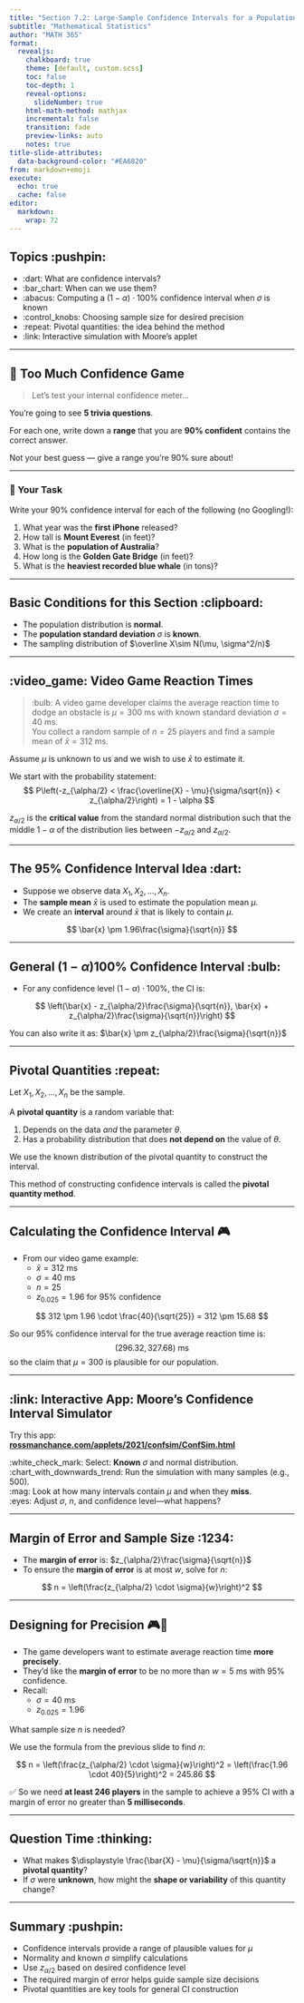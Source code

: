 ```yaml
---
title: "Section 7.2: Large-Sample Confidence Intervals for a Population Mean and Proportion"
subtitle: "Mathematical Statistics"
author: "MATH 365"
format:
  revealjs:
    chalkboard: true
    theme: [default, custom.scss]
    toc: false
    toc-depth: 1
    reveal-options:
      slideNumber: true
    html-math-method: mathjax
    incremental: false
    transition: fade
    preview-links: auto
    notes: true
title-slide-attributes:
  data-background-color: "#EA6820"
from: markdown+emoji
execute:
  echo: true
  cache: false
editor:
  markdown:
    wrap: 72
---
```



## Topics :pushpin:

::: incremental
-   :dart: What are confidence intervals?
-   :bar_chart: When can we use them?
-   :abacus: Computing a $(1 - \alpha) \cdot 100\%$ confidence interval
    when $\sigma$ is known
-   :control_knobs: Choosing sample size for desired precision
-   :repeat: Pivotal quantities: the idea behind the method
-   :link: Interactive simulation with Moore’s applet
:::

------------------------------------------------------------------------

## 🧠 Too Much Confidence Game

> Let's test your internal confidence meter...

You're going to see **5 trivia questions**.    

For each one, write down a **range** that you are **90% confident** contains the correct answer.     

Not your best guess — give a range you're 90% sure about!  

---

### 🎯 Your Task

Write your 90% confidence interval for each of the following (no Googling!):

:::{.incremental}
1. What year was the **first iPhone** released?
2. How tall is **Mount Everest** (in feet)?
3. What is the **population of Australia**?
4. How long is the **Golden Gate Bridge** (in feet)?
5. What is the **heaviest recorded blue whale** (in tons)?
:::


------------------------------------------------------------------------

## Basic Conditions for this Section :clipboard: {.smaller}

-   The population distribution is **normal**.
-   The **population standard deviation** $\sigma$ is **known**.
-   The sampling distribution of $\overline X\sim N(\mu, \sigma^2/n)$

------------------------------------------------------------------------

## **:video_game: Video Game Reaction Times** {.smaller}

> :bulb: A video game developer claims the average reaction time to
> dodge an obstacle is $\mu = 300$ ms with known standard deviation
> $\sigma = 40$ ms.\
> You collect a random sample of $n = 25$ players and find a sample mean
> of $\bar{x} = 312$ ms.

::: fragment
Assume $\mu$ is unknown to us and we wish to use $\bar{x}$ to estimate
it.
:::

:::: fragment
We start with the probability statement: $$
P\left(-z_{\alpha/2} < \frac{\overline{X} - \mu}{\sigma/\sqrt{n}} < z_{\alpha/2}\right) = 1 - \alpha
$$

::: callout-tip
$z_{\alpha/2}$ is the **critical value** from the standard normal
distribution such that the middle $1 - \alpha$ of the distribution lies
between $-z_{\alpha/2}$ and $z_{\alpha/2}$.
:::
::::

------------------------------------------------------------------------

## The 95% Confidence Interval Idea :dart:

::: incremental
-   Suppose we observe data $X_1, X_2, \dots, X_n$.
-   The **sample mean** $\bar{x}$ is used to estimate the population
    mean $\mu$.
-   We create an **interval** around $\bar{x}$ that is likely to contain
    $\mu$.
:::

::: fragment
$$
\bar{x} \pm 1.96\frac{\sigma}{\sqrt{n}}
$$
:::

------------------------------------------------------------------------

## General $(1 - \alpha)100\%$ Confidence Interval :bulb:

-   For any confidence level $(1 - \alpha) \cdot 100\%$, the CI is:

$$
\left(\bar{x} - z_{\alpha/2}\frac{\sigma}{\sqrt{n}}, \bar{x} + z_{\alpha/2}\frac{\sigma}{\sqrt{n}}\right)
$$

::: callout-tip
You can also write it as:
$\bar{x} \pm z_{\alpha/2}\frac{\sigma}{\sqrt{n}}$
:::

------------------------------------------------------------------------


## Pivotal Quantities :repeat: {.smaller}

Let $X_1, X_2, \dots, X_n$ be the sample.

A **pivotal quantity** is a random variable that:

::: incremental
1.  Depends on the data *and* the parameter $\theta$.\
2.  Has a probability distribution that does **not depend on** the value of $\theta$.
:::

:::{.fragment}

We use the known distribution of the pivotal quantity to construct the interval.

::: callout-note
This method of constructing confidence intervals is called the **pivotal
quantity method**.
:::

:::

------------------------------------------------------------------------ 

## Calculating the Confidence Interval 🎮  {.smaller}

::: incremental
- From our video game example:
  - $\bar{x} = 312$ ms
  - $\sigma = 40$ ms
  - $n = 25$
  - $z_{0.025} = 1.96$ for 95% confidence
:::

:::{.fragment}
$$
312 \pm 1.96 \cdot \frac{40}{\sqrt{25}} = 312 \pm 15.68
$$
:::

:::{.fragment}
::: callout-note
So our 95% confidence interval for the true average reaction time is:
$$
(296.32, 327.68) \text{ ms}
$$
so the claim that $\mu=300$ is plausible for our population.
:::

:::

------------------------------------------------------------------------

## :link: Interactive App: Moore’s Confidence Interval Simulator

Try this app:\
[**rossmanchance.com/applets/2021/confsim/ConfSim.html**](https://www.rossmanchance.com/applets/2021/confsim/ConfSim.html)

:white_check_mark: Select: **Known** $\sigma$ and normal distribution.\
:chart_with_downwards_trend: Run the simulation with many samples (e.g.,
500).\
:mag: Look at how many intervals contain $\mu$ and when they **miss**.\
:eyes: Adjust $\sigma$, $n$, and confidence level—what happens?

------------------------------------------------------------------------

## Margin of Error and Sample Size :1234:

-   The **margin of error** is: $z_{\alpha/2}\frac{\sigma}{\sqrt{n}}$
-   To ensure the **margin of error** is at most $w$, solve for $n$:

:::{.fragment}

$$
n = \left(\frac{z_{\alpha/2} \cdot \sigma}{w}\right)^2
$$

:::

---

## Designing for Precision 🎮📏 {.smaller}

* The game developers want to estimate average reaction time **more precisely**.  
* They’d like the **margin of error** to be no more than $w = 5$ ms with 95% confidence.  
* Recall:  
  * $\sigma = 40$ ms
  * $z_{0.025} = 1.96$

What sample size $n$ is needed?

:::{.fragment}

We use the formula from the previous slide to find $n$:

$$
n = \left(\frac{z_{\alpha/2} \cdot \sigma}{w}\right)^2 = \left(\frac{1.96 \cdot 40}{5}\right)^2 = 245.86
$$

:::

:::{.fragment}
::: callout-tip
✅ So we need **at least 246 players** in the sample to achieve a 95% CI with a margin of error no greater than **5 milliseconds**.
:::
:::

------------------------------------------------------------------------



## Question Time :thinking:

::: incremental
-   What makes $\displaystyle \frac{\bar{X} - \mu}{\sigma/\sqrt{n}}$ a
    **pivotal quantity**?
-   If $\sigma$ were **unknown**, how might the **shape or variability**
    of this quantity change?
:::

------------------------------------------------------------------------

## Summary :pushpin:

::: incremental
* Confidence intervals provide a range of plausible values for $\mu$\
* Normality and known $\sigma$ simplify calculations\
* Use $z_{\alpha/2}$ based on desired confidence level\
* The required margin of error helps guide sample size decisions\
* Pivotal quantities are key tools for general CI
construction
:::
